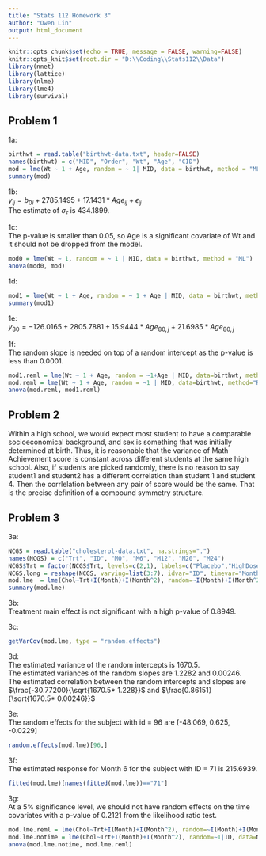 ---
title: "Stats 112 Homework 3"
author: "Owen Lin"
output: html_document
---


```{r setup, include = FALSE}
knitr::opts_chunk$set(echo = TRUE, message = FALSE, warning=FALSE)
knitr::opts_knit$set(root.dir = "D:\\Coding\\Stats112\\Data")
library(nnet)
library(lattice)
library(nlme)
library(lme4)
library(survival)
```



## Problem 1
1a:  
```{r}
birthwt = read.table("birthwt-data.txt", header=FALSE)
names(birthwt) = c("MID", "Order", "Wt", "Age", "CID")
mod = lme(Wt ~ 1 + Age, random = ~ 1| MID, data = birthwt, method = "ML")
summary(mod)
```

1b:  
$y_{ij} = b_{0i} + 2785.1495 + 17.1431* Age_{ij} + \epsilon_{ij}$  
The estimate of $\sigma_{\epsilon}$ is 434.1899.

1c:  
The p-value is smaller than 0.05, so Age is a significant covariate of Wt and it should not be dropped from the model.
```{r}
mod0 = lme(Wt ~ 1, random = ~ 1 | MID, data = birthwt, method = "ML")
anova(mod0, mod)
```

1d:  
```{r}
mod1 = lme(Wt ~ 1 + Age, random = ~ 1 + Age | MID, data = birthwt, method = "ML")
summary(mod1) 
```

1e:  
$y_80 = -126.0165 + 2805.7881 + 15.9444* Age_{80, j} + 21.6985* Age_{80, j}$

1f:  
The random slope is needed on top of a random intercept as the p-value is less than 0.0001.
```{r}
mod1.reml = lme(Wt ~ 1 + Age, random = ~1+Age | MID, data=birthwt, method="REML")
mod.reml = lme(Wt ~ 1 + Age, random = ~1 | MID, data=birthwt, method="REML")
anova(mod.reml, mod1.reml)
```

## Problem 2
Within a high school, we would expect most student to have a comparable socioeconomical background, and sex is something that was initially determined at birth. Thus, it is reasonable that the variance of Math Achievement score is constant across different students at the same high school. Also, if students are picked randomly, there is no reason to say student1 and student2 has a different correlation than student 1 and student 4. Then the corrlelation between any pair of score would be the same. That is the precise definition of a compound symmetry structure.


## Problem 3
3a:  
```{r}
NCGS = read.table("cholesterol-data.txt", na.strings=".")
names(NCGS) = c("Trt", "ID", "M0", "M6", "M12", "M20", "M24")
NCGS$Trt = factor(NCGS$Trt, levels=c(2,1), labels=c("Placebo","HighDose"))
NCGS.long = reshape(NCGS, varying=list(3:7), idvar="ID", timevar="Month", times=c(0,6,12,20,24), v.names="Chol", direction="long")
mod.lme  = lme(Chol~Trt+I(Month)+I(Month^2), random=~I(Month)+I(Month^2)|ID, data=NCGS.long, na.action=na.omit, method="ML") # 1+, the intercept is default
summary(mod.lme)
```

3b:  
Treatment main effect is not significant with a high p-value of 0.8949.

3c:  
```{r}
getVarCov(mod.lme, type = "random.effects")
```

3d:  
The estimated variance of the random intercepts is $1670.5$.  
The estimated variances of the random slopes are $1.2282$ and $0.00246$.  
The estimated correlation between the random intercepts and slopes are $\frac{-30.77200}{\sqrt{1670.5* 1.228}}$ and $\frac{0.86151}{\sqrt{1670.5* 0.00246}}$

3e:  
The random effects for the subject with id = 96 are [-48.069, 0.625, -0.0229]
```{r}
random.effects(mod.lme)[96,]
```

3f:  
The estimated response for Month 6 for the subject with ID = 71 is 215.6939.
```{r}
fitted(mod.lme)[names(fitted(mod.lme))=="71"]
```

3g:  
At a 5% significance level, we should not have random effects on the time covariates with a p-value of 0.2121 from the likelihood ratio test.
```{r}
mod.lme.reml = lme(Chol~Trt+I(Month)+I(Month^2), random=~I(Month)+I(Month^2)|ID, data=NCGS.long, na.action=na.omit, method="REML")
mod.lme.notime = lme(Chol~Trt+I(Month)+I(Month^2), random=~1|ID, data=NCGS.long, na.action=na.omit, method="REML")
anova(mod.lme.notime, mod.lme.reml)
```